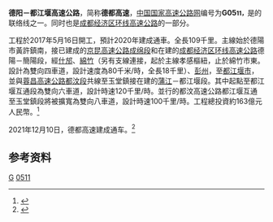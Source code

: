 {{中国高速公路信息框
| 编号 = G0511
| 名称 = 德阳－都江堰高速公路
| 地圖 = 
| 路線簡稱 = 德都
| 最近通車日期 =2021年12月10日 
| 规划总里程 =109 
| 起點 = [[德阳市|德阳市]][[旌阳区|旌阳区]]{{China Expwy Name|SA3|P=SICHUAN}}孝感互通
| 終點 = [[成都市|成都市]][[都江堰市|都江堰市]]{{China Expwy Name|G4217}}金马河大桥立交
| 出口處數 = 
| 服务区数 = 
}}
'''德阳－都江堰高速公路'''，简称'''德都高速'''，[[中国国家高速公路网|中国国家高速公路网]]编号为'''G05<small>11，</small>'''是{{中国高速公路名|G5}}的联络线之一。同时也是[[成都经济区环线高速公路|成都经济区环线高速公路]]的一部分。

工程於2017年5月16日開工，預計2020年建成通車。全長109千里。主線始於德陽市黃許鎮南，接已建成的[[京昆高速公路|京昆高速公路]][[成綿高速公路|成绵段]]和在建的[[成都经济区环线高速公路|成都经济区环线高速公路]]德陽－簡陽段，經[[什邡|什邡]]、[[綿竹|綿竹]]（另有支線連接，起於主線孝感樞紐，止於綿竹市東。設計為雙向四車道，設計速度為80千米/時，全長18千里）、[[彭州|彭州]]，至[[都江堰市|都江堰市]]，並與[[蓉昌高速公路|蓉昌高速公路]][[都汶高速公路|都汶段]]共線至玉堂鎮接在建的[[蒲江|蒲江]]－都江堰段。其中起點至都江堰互通段為雙向六車道，設計時速120千里/時。並行的都汶高速公路都江堰互通至玉堂鎮段將被擴寬為雙向八車道，設計時速100千里/時。工程總投資約163億元人民幣。<ref>{{Cite web |url=https://ziyang.scol.com.cn/sdxwtt/201705/55914055.html |title=好消息!成都又有3条高速开工 2020年将全部建成 |access-date=2018-10-03 |archive-date=2020-07-21 |archive-url=https://web.archive.org/web/20200721130154/https://ziyang.scol.com.cn/sdxwtt/201705/55914055.html |dead-url=no }}</ref>

2021年12月10日，德都高速建成通车。<ref>{{Cite web|title=德都高速全线建成|url=https://t.ynet.cn/baijia/31865678.html|access-date=2022-01-28|work=t.ynet.cn|archive-date=2022-01-28|archive-url=https://web.archive.org/web/20220128015507/https://t.ynet.cn/baijia/31865678.html|dead-url=no}}</ref>
==参考资料==
{{references}}

{{Navboxes
| title =中国高速公路
|titlestyle =background: #008000; color:white;
| list1  =
{{中国国家高速公路网}}
{{四川省高速公路}}
}}
{{road-stub}}{{四川小作品}}
[[Category:四川省高速公路|G]]
[[Category:中国国家高速公路网首都辐射线联络线|0511]]